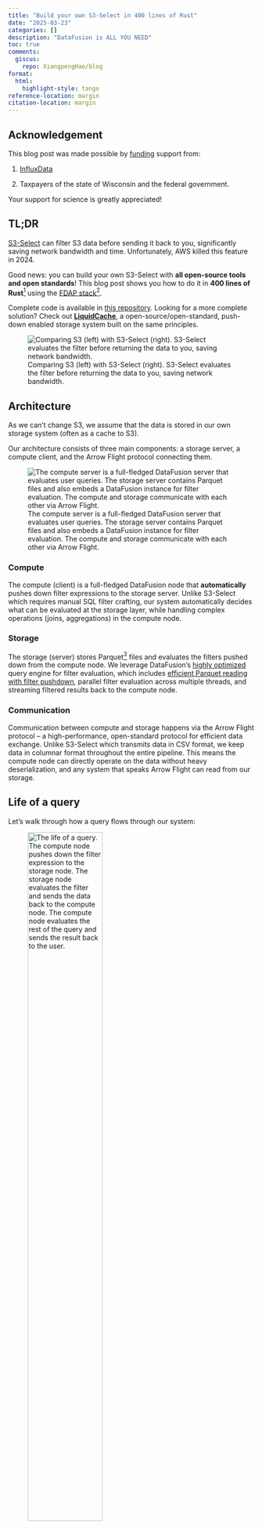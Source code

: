```yaml
---
title: "Build your own S3-Select in 400 lines of Rust"
date: "2025-03-23"
categories: []
description: "DataFusion is ALL YOU NEED"
toc: true
comments:
  giscus: 
    repo: XiangpengHao/blog
format:
  html: 
    highlight-style: tango 
reference-location: margin
citation-location: margin
---
```


::: {.callout-warning appearance="simple" icon=false}

## Acknowledgement

This blog post was made possible by [funding](https://xiangpeng.systems/fund/) support from:

1.  [InfluxData](https://influxdata.com) 

2.  Taxpayers of the state of Wisconsin and the federal government.

Your support for science is greatly appreciated!
:::

## TL;DR

[S3-Select](https://docs.aws.amazon.com/AmazonS3/latest/userguide/selecting-content-from-objects.html) can filter S3 data before sending it back to you,
significantly saving network bandwidth and time. Unfortunately, AWS killed this feature in 2024.

Good news: you can build your own S3-Select with **all open-source tools and open standards**! This blog post shows you how to do it in **400 lines of Rust**[^1] using the [FDAP stack](https://www.influxdata.com/glossary/fdap-stack/)[^2].

Complete code is available in [this repository](https://github.com/XiangpengHao/build-your-own-s3-select).
Looking for a more complete solution? Check out [**LiquidCache**](https://github.com/XiangpengHao/liquid-cache), a open-source/open-standard, push-down enabled storage system built on the same principles.

[^1]: Without blank lines and comments.

[^2]: FDAP: Apache Arrow **F**light, Apache **D**ataFusion, Apache **A**rrow, Apache **P**arquet

![Comparing S3 (left) with S3-Select (right). S3-Select evaluates the filter before returning the data to you, saving network bandwidth.](s3-select.jpg)


## Architecture

As we can't change S3, we assume that the data is stored in our own storage system (often as a cache to S3).

Our architecture consists of three main components: a storage server, a compute client, and the Arrow Flight protocol connecting them.

![The compute server is a full-fledged DataFusion server that evaluates user queries. The storage server contains Parquet files and also embeds a DataFusion instance for filter evaluation. The compute and storage communicate with each other via Arrow Flight.](arch.jpg)


### Compute
The compute (client) is a full-fledged DataFusion node that **automatically** pushes down filter expressions to the storage server. Unlike S3-Select which requires manual SQL filter crafting, our system automatically decides what can be evaluated at the storage layer, while handling complex operations (joins, aggregations) in the compute node.

### Storage
The storage (server) stores Parquet[^8] files and evaluates the filters pushed down from the compute node. We leverage DataFusion's [highly optimized](https://datafusion.apache.org/blog/2024/11/18/datafusion-fastest-single-node-parquet-clickbench/) query engine for filter evaluation, which includes [efficient Parquet reading with filter pushdown](../parquet-pushdown/index.qmd), parallel filter evaluation across multiple threads, and streaming filtered results back to the compute node.

[^8]: Parquet is the industry standard columnar storage format. CSV/JSON/etc. are also easily supported, but you should really consider using a real format like Parquet.

### Communication
Communication between compute and storage happens via the Arrow Flight protocol -- a high-performance, open-standard protocol for efficient data exchange. Unlike S3-Select which transmits data in CSV format, we keep data in columnar format throughout the entire pipeline. 
This means the compute node can directly operate on the data without heavy deserialization, and any system that speaks Arrow Flight can read from our storage.

## Life of a query 
Let's walk through how a query flows through our system:

![The life of a query. The compute node pushes down the filter expression to the storage node. The storage node evaluates the filter and sends the data back to the compute node. The compute node evaluates the rest of the query and sends the result back to the user.](life-of-a-query.jpg){width=60%}

1. **Schema Resolution**: When a user submits a query, the compute node first resolves the table schema from the storage node via Arrow Flight.

2. **Query Planning**: The compute node generates a query plan and decides which parts should be evaluated locally versus pushed down to the storage node.

3. **Filter Pushdown**: The compute node sends filter predicates to the storage node for evaluation close to the data.

4. **Filter Evaluation**: The storage node evaluates these filters and streams only the matching data back to the compute node.

5. **Final Processing**: The compute node handles the computation-heavy parts (aggregations, joins, etc.) and returns the final result to the user.

Note that only filters are pushed down to the storage node, computation-heavy operations happen at the compute layer. This prevents overloading the storage node's processing capabilities while reducing network traffic.

## Implementing the Storage Server
Now that we understand the architecture, let's build the storage server. Surprisingly, we can implement it in less than 100 lines of code thanks to DataFusion!

Our storage server is defined as:

```rust
struct StorageServer {
    execution_plans: Mutex<HashMap<u64, Arc<dyn ExecutionPlan>>>,
    next_id: atomic::AtomicU64,
    ctx: SessionContext,
}
```

Let's break down what each field does:

- `execution_plans`: Maps query IDs to their execution plans
- `next_id`: Generates unique query IDs[^9]
- `ctx`: The DataFusion session context (we use a single context for all queries for simplicity)

The `StorageServer` implements the `FlightSqlService` trait with three key methods:

[^9]: In production, you should use a proper unique ID generator like [uuid](https://docs.rs/uuid/latest/uuid/index.html).

```rust
#[tonic::async_trait]
impl FlightSqlService for StorageServer {
    type FlightService = StorageServer;

    async fn get_flight_info_schemas(  // <1>
        &self,
        query: CommandGetDbSchemas,
        _request: Request<FlightDescriptor>,
    ) -> Result<Response<FlightInfo>, Status> {
		todo!()
    }


    async fn get_flight_info_statement( // <2>
        &self,
        cmd: CommandStatementQuery,
        _request: Request<FlightDescriptor>,
    ) -> Result<Response<FlightInfo>, Status> {
		todo!()
    }

    async fn do_get_fallback( // <3>
        &self,
        _request: Request<Ticket>,
        message: Any,
    ) -> Result<Response<<Self as FlightService>::DoGetStream>, Status> {
		todo!()
    }
}
```

Let's implement each method one by one.

### 1. Schema Resolution
First, we need to implement `get_flight_info_schemas` to handle schema retrieval:

```rust
async fn get_flight_info_schemas(
	&self,
	query: CommandGetDbSchemas,
	_request: Request<FlightDescriptor>,
) -> Result<Response<FlightInfo>, Status> {
	let table_url = query.catalog.unwrap();
	let table_name = query.db_schema_filter_pattern.unwrap();
	_ = self
		.ctx
		.register_parquet(&table_name, table_url, Default::default())
		.await;
	let schema = self.ctx.table_provider(&table_name).await.unwrap().schema();
	let info = FlightInfo::new().try_with_schema(&schema).unwrap();
	Ok(Response::new(info))
}
```

This method:

1. Registers the Parquet file with DataFusion
2. Gets the schema from the registered table
3. Returns the schema as a FlightInfo response

### 2. Query Planning
Next, we implement `get_flight_info_statement` to handle query planning:

```rust
async fn get_flight_info_statement(
	&self,
	cmd: CommandStatementQuery,
	_request: Request<FlightDescriptor>,
) -> Result<Response<FlightInfo>, Status> {
	let query = cmd.query.as_str();
	let (state, logical_plan) = self.ctx.sql(query).await.unwrap().into_parts();
	let plan = state.optimize(&logical_plan).unwrap();
	let physical_plan = state.create_physical_plan(&plan).await.unwrap();
	let partition_count = physical_plan.output_partitioning().partition_count();
	let schema = physical_plan.schema();
	let id = self.next_id.fetch_add(1, atomic::Ordering::Relaxed);
	self.execution_plans
		.lock()
		.unwrap()
		.insert(id, physical_plan);
	let mut info = FlightInfo::new().try_with_schema(&schema).unwrap();
	for partition in 0..partition_count {
		let fetch = FetchResults {
			handle: id,
			partition: partition as u32,
		};
		let buf = fetch.as_any().encode_to_vec().into();
		let ticket = Ticket { ticket: buf };
		let endpoint = FlightEndpoint::new().with_ticket(ticket.clone());
		info = info.with_endpoint(endpoint);
	}
	Ok(Response::new(info))
}
```

This method:

1. Parses the SQL into a logical plan
2. Optimizes the logical plan and converts it to a physical plan
3. Returns partition info and query ID to the compute node

### 3. Data Streaming
Finally, we implement `do_get_fallback` to handle data streaming:

```rust
async fn do_get_fallback(
	&self,
	_request: Request<Ticket>,
	message: Any,
) -> Result<Response<<Self as FlightService>::DoGetStream>, Status> {
	let fetch_results: FetchResults = message.unpack().unwrap().unwrap();
	let plan_lock = self.execution_plans.lock().unwrap();
	let physical_plan = plan_lock.get(&fetch_results.handle).unwrap().clone();
	let stream = physical_plan
		.execute(fetch_results.partition as usize, self.ctx.task_ctx())
		.unwrap()
		.map_err(|e| arrow_flight::error::FlightError::ExternalError(Box::new(e)));
	let encoder = FlightDataEncoderBuilder::new().build(stream);
	let response_stream =
		encoder.map(|result| result.map_err(|e| Status::internal(e.to_string())));
	Ok(Response::new(Box::pin(response_stream)))
}
```

This method:

1. Retrieves the physical plan for that query
2. Executes the plan on the specified partition
3. Returns the stream to the compute node

That's it for the storage server! Just these three methods are enough to implement the core functionality[^4].

[^4]: Of course, a production server needs way more: error handling, logging, authentication, etc. But these concerns are orthogonal to our core implementation.

## Implementing the Compute Node
The compute node has more work to do, as it needs to:

1. Communicate with the storage server to get data
2. Decide which parts of the query to send to storage
3. Process the filtered data to produce the final result

We'll implement this through two main components:

1. `FlightTable`: Decides what gets pushed down to storage
2. `FlightExec`: Handles the data streaming from storage

Here's how they fit together in the query plan:

![An example query plan showing how FlightTable and FlightExec connect. The ParquetExec and FilterExec[^3] are executed on the storage server, while the rest of the plan runs on the compute node. The two plans are connected via the FlightExec node.](query-plan.jpg)

[^3]: Strictly speaking, when [filter pushdown](../parquet-pushdown/index.qmd) is enabled, the FilterExec is merged into ParquetExec in the storage server.

### Implementing FlightTable
Let's start with `FlightTable`, which implements DataFusion's `TableProvider` trait:

```rust
pub struct FlightTable {
    channel: Channel,
    server: String,
    table_name: TableReference,
    output_schema: SchemaRef,
}

#[async_trait]
impl TableProvider for FlightTable {
    async fn scan(
        &self,
        _state: &dyn Session,
        projection: Option<&Vec<usize>>,
        filters: &[Expr],
        limit: Option<usize>,
    ) -> Result<Arc<dyn ExecutionPlan>> {
		todo!()
    }

    fn supports_filters_pushdown(
        &self,
        filters: &[&Expr],
    ) -> Result<Vec<TableProviderFilterPushDown>> {
       todo!() 
    }

	// ... other trait methods
}
```

The `FlightTable` has two important methods:

1. `scan`: Creates a `FlightExec` node that pulls data from storage
2. `supports_filters_pushdown`: Tells DataFusion which filters can be pushed down

Let's implement the `scan` method first:

![FlightTable unparses filters, projections, and limits back to SQL and sends them to the storage server.](unparse.jpg){width=60%}

```rust
async fn scan(
	&self,
	_state: &dyn Session,
	projection: Option<&Vec<usize>>,
	filters: &[Expr],
	limit: Option<usize>,
) -> Result<Arc<dyn ExecutionPlan>> {
	let unparsed_sql = {
		// we don't care about actual source for the purpose of unparsing the sql.
		let empty_table_provider = empty::EmptyTable::new(self.schema().clone());
		let table_source = Arc::new(DefaultTableSource::new(Arc::new(empty_table_provider)));

		let logical_plan = TableScan {
			table_name: self.table_name.clone(),
			source: table_source,
			projection: projection.map(|p| p.to_vec()),
			filters: filters.to_vec(),
			fetch: limit,
			projected_schema: Arc::new(self.schema().as_ref().clone().to_dfschema().unwrap()),
		};
		let unparser = Unparser::new(&PostgreSqlDialect {});
		let unparsed_sql = unparser
			.plan_to_sql(&LogicalPlan::TableScan(logical_plan))
			.unwrap();
		unparsed_sql.to_string()
	};

	println!("SQL send to cache: \n{}", unparsed_sql);

	let mut client = FlightSqlServiceClient::new(self.channel.clone());
	let info = client.execute(unparsed_sql, None).await.unwrap();

	Ok(Arc::new(FlightExec::try_new(
		self.schema.clone(),
		info,
		projection,
		&self.server,
	)?))
}
```

The magic happens in the unparsing step. We leverage DataFusion's query planner to:

1. Create a logical plan containing the filters, projections, and limits
2. Unparse this plan back to SQL using DataFusion's unparser[^10]
3. Send this SQL to the storage server for evaluation
4. Create a FlightExec node that will stream data from storage

[^10]: We can also send DataFusion's physical plan (like [Ballista](https://github.com/apache/datafusion-ballista)), or even [Substrait](https://substrait.io/) to the storage server.

Next, let's implement the filter pushdown support:

```rust
fn supports_filters_pushdown(
	&self,
	filters: &[&Expr],
) -> Result<Vec<TableProviderFilterPushDown>> {
	let filter_push_down: Vec<TableProviderFilterPushDown> = filters
		.iter()
		.map(
			|f| match Unparser::new(&PostgreSqlDialect {}).expr_to_sql(f) {
				Ok(_) => TableProviderFilterPushDown::Exact,
				Err(_) => TableProviderFilterPushDown::Unsupported,
			},
		)
		.collect();
	Ok(filter_push_down)
}
```

Our rule is simple but effective: if a filter can be unparsed to SQL, we push it down to storage.

### Implementing FlightExec
Now let's implement `FlightExec`, which is responsible for streaming data from storage:

```rust
pub struct FlightExec {
    server: String,
    partitions: Arc<[FlightPartition]>,
    plan_properties: PlanProperties,
}

impl ExecutionPlan for FlightExec {
    fn execute(
        &self,
        partition: usize,
        _context: Arc<TaskContext>,
    ) -> Result<SendableRecordBatchStream> {
        let future_stream = flight_stream(self.partitions[partition].clone(), self.schema());
        Ok(Box::pin(FlightStream {
            state: FlightStreamState::Init,
            future_stream: Some(Box::pin(future_stream)),
            schema: self.schema(),
        }))
    }

	// ... other trait methods
}
```

`FlightExec` is mainly a wrapper around `FlightStream`, which handles the async streaming of data from storage:

```rust
struct FlightStream {
    state: FlightStreamState,
    future_stream: Option<BoxFuture<'static, Result<SendableRecordBatchStream>>>,
    schema: SchemaRef,
}

impl Stream for FlightStream {
    type Item = Result<RecordBatch>;

    fn poll_next(mut self: Pin<&mut Self>, cx: &mut Context<'_>) -> Poll<Option<Self::Item>> {
        let result: Poll<Option<Result<RecordBatch>>> = loop {
            match &mut self.state {
                FlightStreamState::Init => {
                    self.state = FlightStreamState::GetStream(self.future_stream.take().unwrap());
                    continue;
                }
                FlightStreamState::GetStream(fut) => {
                    let stream = ready!(fut.as_mut().poll(cx)).unwrap();
                    self.state = FlightStreamState::Processing(stream);
                    continue;
                }
                FlightStreamState::Processing(stream) => {
                    let result = stream.as_mut().poll_next(cx);
                    break result;
                }
            }
        };
        match result {
            Poll::Ready(Some(Ok(batch))) => Poll::Ready(Some(Ok(batch))),
            Poll::Ready(None) => Poll::Ready(None),
            Poll::Ready(Some(Err(e))) => {
                panic!("Error reading flight stream: {}", e);
            }
            _ => Poll::Pending,
        }
    }
}
```

The implementation is a bit complex due to Rust's lack of native async iterators, requiring us to implement a state machine manually. However, the core concept is straightforward -- it pulls data from storage and returns it as a stream.

## Putting It All Together
Now let's assemble our components into a working system!

### Server Binary
The server binary is simple -- it just starts a Flight service with our StorageServer:

```rust
#[tokio::main]
async fn main() -> Result<(), Box<dyn std::error::Error>> {
    let addr = "127.0.0.1:50051".parse()?;
    Server::builder()
        .add_service(FlightServiceServer::new(StorageServer::default()))
        .serve(addr)
        .await?;
    Ok(())
}
```

### Client Binary
The client binary configures DataFusion, registers our FlightTable, and runs the query:

```rust
#[tokio::main]
async fn main() -> Result<(), Box<dyn std::error::Error>> {
    let mut session_config = SessionConfig::from_env()?;
    session_config
        .options_mut()
        .execution
        .parquet
        .pushdown_filters = true;
    let ctx = Arc::new(SessionContext::new_with_config(session_config));

    let cache_server = "http://localhost:50051";
    let table_name = "aws-edge-locations";
    let table_url = "./aws-edge-locations.parquet";
    let sql = format!(
        "SELECT DISTINCT \"city\" FROM \"{table_name}\" WHERE \"country\" = 'United States'"
    );

    let table = FlightTable::create(cache_server, table_name, table_url).await;
    ctx.register_table(table_name, Arc::new(table))?;
    ctx.sql(&sql).await?.show().await?;
    Ok(())
}
```

### Running the System
To run our S3-Select alternative:

```bash
cargo run --bin server
cargo run --bin client
```

You should see output like:

```	
```bash
SQL to run: 
-------
SELECT DISTINCT "city" FROM "aws-edge-locations" WHERE "country" = 'United States'
-------

SQL to pushdown: 
-------
SELECT "aws-edge-locations"."city" FROM "aws-edge-locations" WHERE ("aws-edge-locations"."country" = 'United States')
-------

+----------------+
| city           |
+----------------+
| Boston         |
| Chicago        |
| Portland       |
| New York       |
| Newark         |
| Detroit        |
...
```

Notice that only the filter (`WHERE "country" = 'United States'`) was pushed down to storage, while the aggregation (`DISTINCT`) was evaluated by the compute node. This is exactly what we wanted!

## What's Next: LiquidCache
Congratulations! You've built a working S3-Select alternative in just 400 lines of Rust. However, this blog post only scratches the surface of what's possible with this architecture.

To take this concept further, I'm excited to announce [LiquidCache](https://github.com/XiangpengHao/liquid-cache) -- a modern, open-source, push-down enabled storage system built on the same principles. LiquidCache extends what we've built here (to 15k loc) with advanced features like:

- Advanced caching strategies
- Advanced filter evaluation techniques
- Enhanced reliability and error handling
- Performance optimizations

Check out our [research paper](https://github.com/XiangpengHao/liquid-cache/blob/main/dev/doc/liquid-cache-vldb.pdf) for technical details and consider contributing to the project!

## Conclusion
Building a functional S3-Select alternative is surprisingly simple once you leverage the right building blocks. The FDAP stack (Flight, DataFusion, Arrow, Parquet) provides powerful primitives that handle most of the heavy lifting for us.

The real challenge -- and fun -- lies in understanding what these components do and how to thread them together effectively. As demonstrated by the imports alone, we're standing on the shoulders of giants:

```rust
use arrow::{
    array::RecordBatch,
    datatypes::{SchemaRef, ToByteSlice},
};
use arrow_flight::{
    FlightClient, FlightEndpoint, FlightInfo, Ticket,
    flight_service_client::FlightServiceClient,
    sql::{CommandGetDbSchemas, client::FlightSqlServiceClient},
};
use datafusion::{
    catalog::{Session, TableProvider},
    common::{ToDFSchema, project_schema},
    datasource::{DefaultTableSource, TableType, empty},
    error::{DataFusionError, Result},
    execution::{RecordBatchStream, SendableRecordBatchStream, TaskContext},
    logical_expr::{LogicalPlan, TableProviderFilterPushDown, TableScan},
    physical_expr::EquivalenceProperties,
    physical_plan::{
        DisplayAs, DisplayFormatType, ExecutionPlan, PlanProperties,
        execution_plan::{Boundedness, EmissionType},
        stream::RecordBatchStreamAdapter,
    },
    prelude::*,
    sql::{
        TableReference,
        unparser::{Unparser, dialect::PostgreSqlDialect},
    },
};
use futures::{Stream, TryStreamExt, future::BoxFuture};
use std::task::{Context, Poll, ready};
use std::{any::Any, pin::Pin, sync::Arc};
use tonic::{async_trait, transport::Channel};
```

The power of open-source tools and open standards isn't just a fallback — it's a superior approach that liberates us from vendor lock-in and service discontinuations. 
We've demonstrated that not only can we rebuild essential services like S3-Select after their commercial versions are discontinued, but we can create more powerful[^11], customizable, and cost-effective alternatives. 

[^11]: Azure also has filter pushdown, but they [don't support Parquet files](https://learn.microsoft.com/en-us/azure/storage/blobs/data-lake-storage-query-acceleration-how-to?tabs=azure-powershell). 
